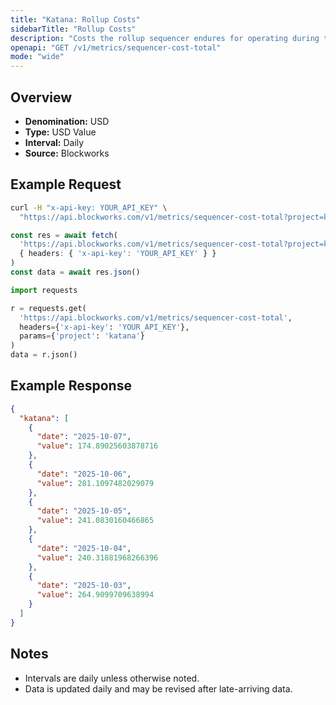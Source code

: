 ```yaml
---
title: "Katana: Rollup Costs"
sidebarTitle: "Rollup Costs"
description: "Costs the rollup sequencer endures for operating during the specified time period. Equivalent of cost of goods sold"
openapi: "GET /v1/metrics/sequencer-cost-total"
mode: "wide"
---
```


## Overview

- **Denomination:** USD
- **Type:** USD Value
- **Interval:** Daily
- **Source:** Blockworks

## Example Request

<CodeGroup>

```bash cURL
curl -H "x-api-key: YOUR_API_KEY" \
  "https://api.blockworks.com/v1/metrics/sequencer-cost-total?project=katana"
```

```typescript TypeScript
const res = await fetch(
  'https://api.blockworks.com/v1/metrics/sequencer-cost-total?project=katana',
  { headers: { 'x-api-key': 'YOUR_API_KEY' } }
)
const data = await res.json()
```

```python Python
import requests

r = requests.get(
  'https://api.blockworks.com/v1/metrics/sequencer-cost-total',
  headers={'x-api-key': 'YOUR_API_KEY'},
  params={'project': 'katana'}
)
data = r.json()
```

</CodeGroup>

## Example Response

```json
{
  "katana": [
    {
      "date": "2025-10-07",
      "value": 174.89025603878716
    },
    {
      "date": "2025-10-06",
      "value": 281.1097482029079
    },
    {
      "date": "2025-10-05",
      "value": 241.0830160466865
    },
    {
      "date": "2025-10-04",
      "value": 240.31881968266396
    },
    {
      "date": "2025-10-03",
      "value": 264.9099709638994
    }
  ]
}
```

## Notes
- Intervals are daily unless otherwise noted.
- Data is updated daily and may be revised after late-arriving data.